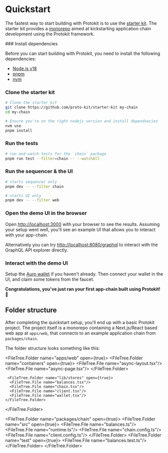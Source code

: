 
# Quickstart

The fastest way to start building with Protokit is to use the [starter kit](https://github.com/proto-kit/starter-kit).
The starter kit provides a [monorepo](https://en.wikipedia.org/wiki/Monorepo1) aimed at kickstarting application chain development using the Protokit framework.

<Steps>
### Install dependencies

Before you can start building with Protokit, you need to install the following dependencies:

- [Node.js v18](https://nodejs.org/en)
- [pnpm](https://pnpm.io)
- [nvm](https://github.com/nvm-sh/nvm#installing-and-updating)

### Clone the starter kit

```bash
# Clone the starter kit
git clone https://github.com/proto-kit/starter-kit my-chain
cd my-chain

# Ensure you're on the right nodejs version and install dependnecies
nvm use
pnpm install
```

### Run the tests

```bash
# run and watch tests for the `chain` package
pnpm run test --filter=chain -- --watchAll
```

### Run the sequencer & the UI

```bash
# starts sequencer only
pnpm dev -- --filter chain

# starts UI only
pnpm dev -- --filter web
```

### Open the demo UI in the browser

Open [http://localhost:3000](http://localhost:3000) with your browser to see the results. Assuming your setup went well,
you'll see an example UI that allows you to interact with your app-chain.

Alternatively you can try [http://localhost:8080/graphql](http://localhost:8080/graphql) to interact with the GraphQL API explorer directly.

### Interact with the demo UI

Setup the [Auro wallet](https://www.aurowallet.com/) if you haven't already. Then connect your wallet in the UI, and claim some tokens from the faucet.

__Congratulations, you've just ran your first app-chain built using Protokit! 🎉__
</Steps>

## Folder structure

After completing the quickstart setup, you'll end up with a basic Protokit project.
The project itself is a monorepo containing a Next.js/React based web app at `apps/web`, that connects to an example application chain from `packages/chain`.

The folder structure looks something like this:

<FileTree>

  <FileTree.Folder name="apps/web" open={true}>
    <FileTree.Folder name="containers" open={true}>
      <FileTree.File name="async-layout.tsx"/>
      <FileTree.File name="async-page.tsx"/>
    </FileTree.Folder>

     <FileTree.Folder name="lib/stores" open={true}>
      <FileTree.File name="balances.tsx"/>
      <FileTree.File name="chain.tsx"/>
      <FileTree.File name="client.tsx"/>
      <FileTree.File name="wallet.tsx"/>
    </FileTree.Folder>
  </FileTree.Folder>

  <FileTree.Folder name="packages/chain" open={true}>
    <FileTree.Folder name="src" open={true}>
      <FileTree.File name="balances.ts"/>
      <FileTree.File name="runtime.ts"/>
      <FileTree.File name="chain.config.ts"/>
      <FileTree.File name="client.config.ts"/>
    </FileTree.Folder>
        <FileTree.Folder name="test" open={true}>
      <FileTree.File name="balances.test.ts"/>
    </FileTree.Folder>
  </FileTree.Folder>

</FileTree>

